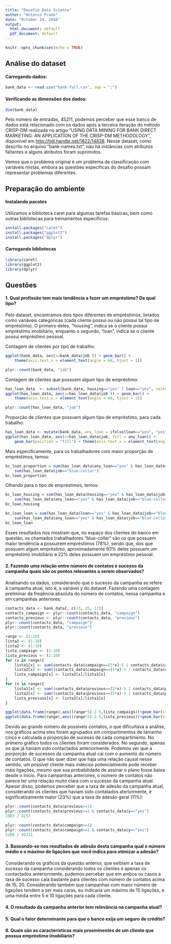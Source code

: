 ```yaml
---
title: "Desafio Data Science"
author: "Antonio Prado"
date: "October 24, 2018"
output:
  html_document: default
  pdf_document: default
---
```


```r
knitr::opts_chunk$set(echo = TRUE)
```

## Análise do dataset

#### Carregando dados:

```r
bank_data <- read.csv("bank-full.csv", sep = ";")

```

#### Verificando as dimensões dos dados:
```r
dim(bank_data)
```

Pelo número de entradas, 45211, podemos perceber que esse banco de dados está relacionado com os dados após a terceira iteração do método CRISP-DM realizada no artigo "USING DATA MINING FOR BANK DIRECT MARKETING: AN APPLICATION OF THE CRISP-DM METHODOLOGY", disponível em <http://hdl.handle.net/1822/14838>. Nesse dataset, como descrito no arquivo "bank-names.txt", não há instâncias com atributos faltantes e alguns atributos foram suprimidos.

Vemos que o problema original é um problema de classificação com variáveis mistas, embora as questões específicas do desafio possam representar problemas diferentes.


## Preparação do ambiente

#### Instalando pacotes

Utilizamos a biblioteca caret para algumas tarefas básicas, bem como outras bibliotecas para treinamentos específicos:
```r
install.packages("caret")
install.packages("ggplot2")
install.packages("dplyr")
```

#### Carregando bibliotecas

```r
library(caret)
library(ggplot2)
library(dplyr)
```

## Questões

#### 1. Qual profissão tem mais tendência a fazer um empréstimo? De qual tipo?

Pelo dataset, encontramos dois tipos diferentes de empréstimos, listados como variáveis categóricas (cada cliente possui ou não possui tal tipo de empréstimo). O primeiro deles, "housing", indica se o cliente possui empréstimo imobiliário, enquanto o segundo, "loan", indica se o cliente possui empréstimo pessoal.


Contagem de clientes por tipo de trabalho:
```r
ggplot(bank_data, aes(x=bank_data$job )) + geom_bar() +
    theme(axis.text.x = element_text(angle = 60, hjust = 1))
```
```r
plyr::count(bank_data, "job")
```

<!--
```r
has_loan_data  <- subset(bank_data, housing=="yes" | loan=="yes", select=c(job, housing, loan))
ggplot(has_loan_data, aes(x=has_loan_data$job )) + geom_bar() + theme(axis.text.x = element_text(angle = 60, hjust = 1))
```
-->
Contagem de clientes que possuem algum tipo de empréstimo:
```r
has_loan_data  <- subset(bank_data, housing=="yes" | loan=="yes", select=c(job, housing, loan))
ggplot(has_loan_data, aes(x=has_loan_data$job )) + geom_bar() +
    theme(axis.text.x = element_text(angle = 60, hjust = 1))
```

```r
plyr::count(has_loan_data, "job")
```

Proporção de clientes que possuem algum tipo de empréstimo, para cada trabalho:
```r
has_loan_data <- mutate(bank_data, any_loan = ifelse(loan=="yes", "yes", ifelse(housing=="yes", "yes", "no")))
ggplot(has_loan_data, aes(x=has_loan_data$job, fill = any_loan)) + 
    geom_bar(position = "fill") + theme(axis.text.x = element_text(angle = 60, hjust = 1))
```

Mais especificamente, para os trabalhadores com maior proporção de empréstimos, temos:
```r
bc_loan_proportion = sum(has_loan_data$any_loan=="yes" & has_loan_data$job=="blue-collar") /
    sum(has_loan_data$job=="blue-collar")
bc_loan_proportion
```

Olhando para o tipo de empréstimos, temos:
```r
bc_loan_housing = sum(has_loan_data$housing=="yes" & has_loan_data$job=="blue-collar") /
    sum(has_loan_data$any_loan=="yes" & has_loan_data$job=="blue-collar")
bc_loan_housing
```

```r
bc_loan_loan = sum(has_loan_data$loan=="yes" & has_loan_data$job=="blue-collar") /
    sum(has_loan_data$any_loan=="yes" & has_loan_data$job=="blue-collar")
bc_loan_loan
```

Esses resultados nos mostram que, no espaço dos clientes do banco em questão, os chamados trabalhadores "blue-collar" são os que possuem maior tendência a possuírem empréstimos (78%), sendo que, dos que possuem algum empréstimo, aproximadamente 93% deles possuem um empréstimo imobiliário e 22% deles possuem um empréstimo pessoal.

#### 2. Fazendo uma relação entre número de contatos e sucesso da campanha quais são os pontos relevantes a serem observados?

Analisando os dados, considerando que o sucesso da campanha se refere à campanha atual, isto é, a variável y do dataset.
Fazendo uma contagem preliminar da freqência absoluta do número de contatos, nessa campanha e em campanhas anteriores:
```r
contacts_data <- bank_data[, c(13, 15, 17)]
contacts_campaign <- plyr::count(contacts_data, "campaign")
contacts_previous <- plyr::count(contacts_data, "previous")
plyr::count(contacts_data, "campaign")
plyr::count(contacts_data, "previous")
```


```r
range <- (1:10)
lista1 <- (1:10)
lista2 <- (1:10)
lista_campaign <- (1:10)
lista_previous <- (1:10)
for (x in range){
    lista1[x] <- sum(contacts_data$campaign==(5*x)-5 | contacts_data$campaign==(5*x)-4 | contacts_data$campaign==(5*x)-3 | contacts_data$campaign==(5*x)-2 | contacts_data$campaign==(5*x)-1)
    lista2[x] <- sum((contacts_data$campaign==(5*x)-5 | contacts_data$campaign==(5*x)-4 | contacts_data$campaign==(5*x)-3 | contacts_data$campaign==(5*x)-2 | contacts_data$campaign==(5*x)-2) & contacts_data$y=="yes")
    lista_campaign[x] <- lista2[x]/lista1[x]
}
for (x in range){
    lista1[x] <- sum((contacts_data$previous==(5*x)-5 | contacts_data$previous==(5*x)-4 | contacts_data$previous==(5*x)-3 | contacts_data$previous==(5*x)-2 | contacts_data$previous==(5*x)-1) & contacts_data$previous>=1)
    lista2[x] <- sum((contacts_data$previous==(5*x)-5 | contacts_data$previous==(5*x)-4 | contacts_data$previous==(5*x)-3 | contacts_data$previous==(5*x)-1 | contacts_data$previous==(5*x)-1) & contacts_data$y=="yes" & contacts_data$previous>=1)
    lista_previous[x] <- lista2[x]/lista1[x]
}

ggplot(data.frame(range),aes((range*5)-2.5,lista_campaign))+geom_bar(stat="identity") + xlim(0, 50) + labs(x = "Contatos Campanha", y = "Proporção Outcome 'Yes'")
ggplot(data.frame(range),aes((range*5)-2.5,lista_previous))+geom_bar(stat="identity") + xlim(0, 50) + labs(x = "Contatos Campanha Anterior", y = "Proporção Outcome 'Yes'")
```

Devido ao grande número de possíveis contatos, o que dificultava a análise, nos gráficos acima eles foram agrupados em compartimentos de tamanho cinco e calculada a proporção de sucesso de cada compartimento. No primeiro gráfico todos os clientes foram considerados. No segundo, apenas os que já haviam sido contactados anteriormente.
Podemos ver que a porporção de sucessos da campanha atual cai com o aumento do número de contatos. O que não quer dizer que haja uma relação causal nesse sentido, um possível cliente mais indeciso potencialmente pode receber mais ligações, mesmo que sua probabilidade de assinar o plano fosse baixa desde o início.
Para campanhas anteriores, o número de contatos não parece ter uma relação muito clara com o sucesso da campanha atual. Apesar disso, podemos perceber que a taxa de adesão da campanha atual, considerando os clientes que haviam sido contatados ateriormente, é significativamente maior (23%) que a taxa de adesão geral (11%):

```r
plyr::count(contacts_data$previous>=1)
plyr::count(contacts_data$previous>=1 & contacts_data$y=="yes")
1905 / 8257

plyr::count(contacts_data$campaign>=1)
plyr::count(contacts_data$campaign>=1 & contacts_data$y=="yes")
5289 / 45211
```

#### 3. Baseando-se nos resultados de adesão desta campanha qual o número médio e o máximo de ligações que você indica para otimizar a adesão?

Considerando os gráficos da questão anterior, que exibiam a taxa de sucesso da campanha considerando todos os clientes e apenas os contactados anteriormente, pudemos perceber que em ambos os casos a taxa de sucesso caía bastante para clientes com número de contatos acima de 15, 20. Considerando também que campanhas com maior número de ligações tendem a ser mais caras, eu indicaria um máximo de 15 ligações, e uma média entre 5 e 10 ligações para cada cliente.

#### 4. O resultado da campanha anterior tem relevância na campanha atual?

#### 5. Qual o fator determinante para que o banco exija um seguro de crédito?

#### 6. Quais são as características mais proeminentes de um cliente que possua empréstimo imobiliário?
